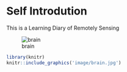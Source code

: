 # Self Introdution 

This is a Learning Diary of Remotely Sensing

![brain](image/brain.jpg)

```r
library(knitr)
knitr::include_graphics('image/brain.jpg')
```


